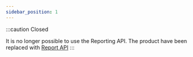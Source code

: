 ```yaml
---
sidebar_position: 1
---
```


:::caution Closed

It is no longer possible to use the Reporting API. The product have been replaced with [Report API](https://developer.vippsmobilepay.com/docs/APIs/report-api/)
:::
